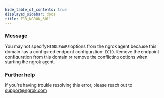 ```yaml
---
hide_table_of_contents: true
displayed_sidebar: docs
title: ERR_NGROK_6011
---
```


### Message

You may not specify `MIDDLEWARE` options from the ngrok agent because this domain has a configured endpoint configuration: `ECID`. Remove the endpoint configuration from this domain or remove the conflicting options when starting the ngrok agent.

### Further help

If you're having trouble resolving this error, please reach out to [support@ngrok.com](mailto:support@ngrok.com?subject=Help%20with%20ERR_NGROK_6011)
